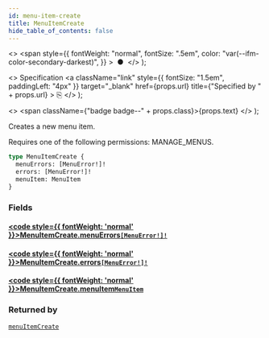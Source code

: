 ```yaml
---
id: menu-item-create
title: MenuItemCreate
hide_table_of_contents: false
---
```


  <>
    <span
      style={{
        fontWeight: "normal",
        fontSize: ".5em",
        color: "var(--ifm-color-secondary-darkest)",
      }}
    >
      &nbsp;●&nbsp;
    </span>
  </>
);

  <>
    Specification
    <a
      className="link"
      style={{ fontSize: "1.5em", paddingLeft: "4px" }}
      target="\_blank"
      href={props.url}
      title={"Specified by " + props.url}
    >
      ⎘
    </a>
  </>
);

  <>
    <span className={"badge badge--" + props.class}>{props.text}</span>
  </>
);

Creates a new menu item.

Requires one of the following permissions: MANAGE_MENUS.

```graphql
type MenuItemCreate {
  menuErrors: [MenuError!]!
  errors: [MenuError!]!
  menuItem: MenuItem
}
```

### Fields

#### [<code style={{ fontWeight: 'normal' }}>MenuItemCreate.<b>menuErrors</b></code>](#)<Bullet />[`[MenuError!]!`](../../api-reference/miscellaneous/objects/menu-error) <Badge class="secondary" text="non-null"/> <Badge class="secondary" text="object"/> <Badge class="secondary" text="miscellaneous"/>

>

#### [<code style={{ fontWeight: 'normal' }}>MenuItemCreate.<b>errors</b></code>](#)<Bullet />[`[MenuError!]!`](../../api-reference/miscellaneous/objects/menu-error) <Badge class="secondary" text="non-null"/> <Badge class="secondary" text="object"/> <Badge class="secondary" text="miscellaneous"/>

>

#### [<code style={{ fontWeight: 'normal' }}>MenuItemCreate.<b>menuItem</b></code>](#)<Bullet />[`MenuItem`](../../api-reference/miscellaneous/objects/menu-item) <Badge class="secondary" text="object"/> <Badge class="secondary" text="miscellaneous"/>

>

### Returned by

[`menuItemCreate`](../../api-reference/miscellaneous/mutations/menu-item-create) <Badge class="secondary" text="mutation"/>
